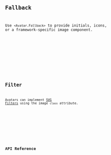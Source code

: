 


<Preview client:load>
	<Fragment slot="preview">
		<Default client:visible />
	</Fragment>
	<Fragment slot="code">
		<Code code={DefaultRaw} lang="svelte" />
	</Fragment>
</Preview>

## Fallback

Use `<Avatar.Fallback>` to provide initials, icons, or a framework-specific image component.

<Preview client:load>
	<Fragment slot="preview">
		<Fallback client:visible />
	</Fragment>
	<Fragment slot="code">
		<Code code={FallbackRaw} lang="svelte" />
	</Fragment>
</Preview>

## Filter

Avatars can implement [SVG Filters](/docs/guides/cookbook/svg-filters) using the image `class` attribute.

<Preview client:load>
	<Fragment slot="preview">
		<Filter client:visible />
	</Fragment>
	<Fragment slot="code">
		<Code code={FilterRaw} lang="svelte" />
	</Fragment>
</Preview>

## API Reference

<ApiTable />
